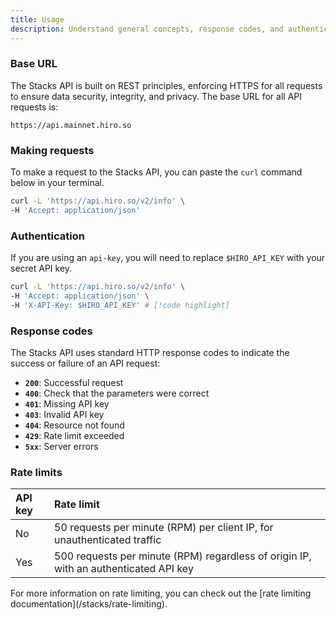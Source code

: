 ```yaml
---
title: Usage
description: Understand general concepts, response codes, and authentication strategies.
---
```


### Base URL

The Stacks API is built on REST principles, enforcing HTTPS for all requests to ensure data security, integrity, and privacy. The base URL for all API requests is:

```plaintext
https://api.mainnet.hiro.so
```

### Making requests

To make a request to the Stacks API, you can paste the `curl` command below in your terminal.

```bash title="Terminal"
curl -L 'https://api.hiro.so/v2/info' \
-H 'Accept: application/json'
```

### Authentication

If you are using an `api-key`, you will need to replace `$HIRO_API_KEY` with your secret API key.

```bash title="Terminal"
curl -L 'https://api.hiro.so/v2/info' \
-H 'Accept: application/json' \
-H 'X-API-Key: $HIRO_API_KEY' # [!code highlight]
```

### Response codes

The Stacks API uses standard HTTP response codes to indicate the success or failure of an API request:

- **`200`**: Successful request
- **`400`**: Check that the parameters were correct
- **`401`**: Missing API key
- **`403`**: Invalid API key
- **`404`**: Resource not found
- **`429`**: Rate limit exceeded
- **`5xx`**: Server errors

### Rate limits

| API key | Rate limit                        |
|:--------|:----------------------------------|
| No      | 50 requests per minute (RPM) per client IP, for unauthenticated traffic |
| Yes     | 500 requests per minute (RPM) regardless of origin IP, with an authenticated API key |

<Callout title="Rate limits" type="info">
  For more information on rate limiting, you can check out the [rate limiting documentation](/stacks/rate-limiting).
</Callout>

